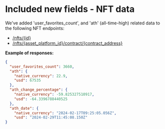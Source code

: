 # Included new fields - NFT data

We've added  'user_favorites_count', and 'ath' (all-time-high) related data to the following NFT endpoints:

* [/nfts/{id}](/reference/nfts-id)
* [/nfts/{asset_platform_id}/contract/{contract_address}](/reference/nfts-contract-address)

**Example of responses:**

```json
{
  "user_favorites_count": 3660,
  "ath": {
    "native_currency": 22.9,
    "usd": 67535
  },
  "ath_change_percentage": {
    "native_currency": -59.825327510917,
    "usd": -64.3396788440525
  },
  "ath_date": {
    "native_currency": "2024-02-17T09:25:05.056Z",
    "usd": "2024-02-29T11:45:08.150Z"
}
```